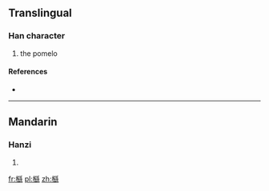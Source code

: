 ==Translingual==

===Han character===
{{Han char|rn=75|rad=木|as=17|sn=21|four=|canj=木月山火 (DBUF)}}

# the pomelo

====References====
* {{Han ref|kx=0562.230|dkj=15893|dj=0951.050|hdz=21321.120|uh=6AFE|ud=27390}}

----

==Mandarin==

===Hanzi===
{{cmn-hanzi|pin=[[yóu]] ([[you2]])|wg=yu<sup>2</sup>}}

# {{defn|lang=cmn|sort=木17}}

[[fr:櫾]]
[[pl:櫾]]
[[zh:櫾]]